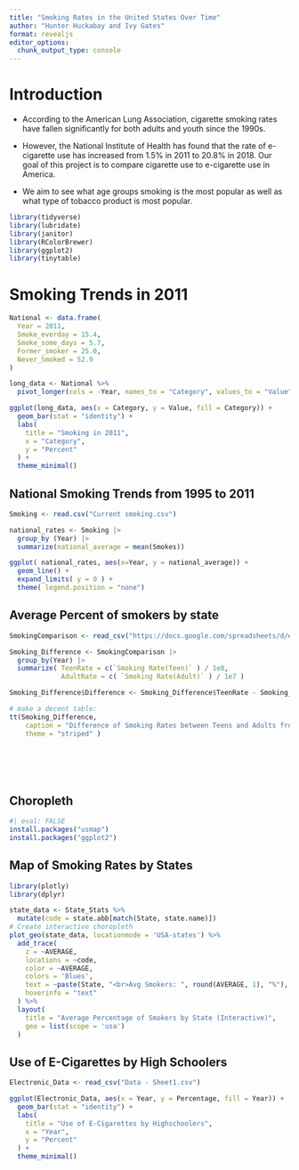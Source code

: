 ```yaml
---
title: "Smoking Rates in the United States Over Time"
author: "Hunter Huckabay and Ivy Gates"
format: revealjs
editor_options: 
  chunk_output_type: console
---
```


# Introduction 
- According to the American Lung Association, cigarette smoking rates have fallen significantly for both adults and youth since the 1990s. 
 
 - However, the National Institute of Health has found that the rate of e-cigarette use has increased from 1.5% in 2011 to 20.8% in 2018. Our goal of this project is to compare cigarette use to e-cigarette use in America. 
 
 - We aim to see what age groups smoking is the most popular as well as what type of tobacco product is most popular.


```r
library(tidyverse)
library(lubridate)
library(janitor)
library(RColorBrewer)
library(ggplot2)
library(tinytable)

```


# Smoking Trends in 2011

```r
National <- data.frame(
  Year = 2011,
  Smoke_everday = 15.4,
  Smoke_some_days = 5.7,
  Former_smoker = 25.0,
  Never_Smoked = 52.9
)

long_data <- National %>%
  pivot_longer(cols = -Year, names_to = "Category", values_to = "Value")

ggplot(long_data, aes(x = Category, y = Value, fill = Category)) +
  geom_bar(stat = "identity") +
  labs(
    title = "Smoking in 2011",
    x = "Category",
    y = "Percent"
  ) +
  theme_minimal()
```



## National Smoking Trends from 1995 to 2011

```r
Smoking <- read.csv("Current smoking.csv")

national_rates <- Smoking |> 
  group_by (Year) |> 
  summarize(national_average = mean(Smokes))

ggplot( national_rates, aes(x=Year, y = national_average)) + 
  geom_line() + 
  expand_limits( y = 0 ) +
  theme( legend.position = "none")
```

## Average Percent of smokers by state

```r

SmokingComparison <- read_csv("https://docs.google.com/spreadsheets/d/e/2PACX-1vQpaipO6PCy05bqlnIa9tHQtVd_6XCx24IV1ZWkgXkKRDBlC1ZLj4sqXng6ely60kqjrKF1U9Pq_5qX/pub?output=csv",show_col_types = FALSE)

Smoking_Difference <- SmokingComparison |>
  group_by(Year) |>
  summarize( TeenRate = c(`Smoking Rate(Teen)` ) / 1e8,
             AdultRate = c( `Smoking Rate(Adult)` ) / 1e7 )

Smoking_Difference$Difference <- Smoking_Difference$TeenRate - Smoking_Difference$AdultRate

# make a decent table:
tt(Smoking_Difference, 
    caption = "Difference of Smoking Rates between Teens and Adults from 1995 to 2011", 
    theme = "striped" )

             





```

## Choropleth

```r
#| eval: FALSE
install.packages("usmap")
install.packages("ggplot2")
```

## Map of Smoking Rates by States

```r
library(plotly)
library(dplyr)

state_data <- State_Stats %>%
  mutate(code = state.abb[match(State, state.name)]) 
# Create interactive choropleth
plot_geo(state_data, locationmode = 'USA-states') %>%
  add_trace(
    z = ~AVERAGE,
    locations = ~code,
    color = ~AVERAGE,
    colors = 'Blues',
    text = ~paste(State, "<br>Avg Smokers: ", round(AVERAGE, 1), "%"),
    hoverinfo = "text"
  ) %>%
  layout(
    title = "Average Percentage of Smokers by State (Interactive)",
    geo = list(scope = 'usa')
  )

```


## Use of E-Cigarettes by High Schoolers

```r
Electronic_Data <- read_csv("Data - Sheet1.csv")

ggplot(Electronic_Data, aes(x = Year, y = Percentage, fill = Year)) +
  geom_bar(stat = "identity") +
  labs(
    title = "Use of E-Cigarettes by Highschoolers",
    x = "Year",
    y = "Percent"
  ) +
  theme_minimal()
```


